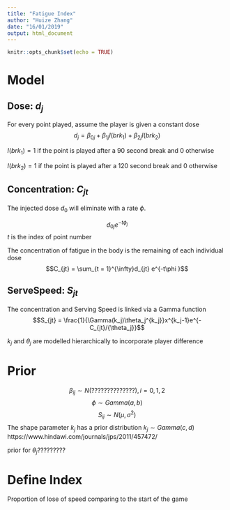 ```yaml
---
title: "Fatigue Index"
author: "Huize Zhang"
date: "16/01/2019"
output: html_document
---
```


```r
knitr::opts_chunk$set(echo = TRUE)
```

# Model

## Dose: $d_{j}$ 
For every point played, assume the player is given a constant dose
$$d_{j} = \beta_{0j} + \beta_{1j}I(brk_1) + \beta_{2j}I(brk_2)$$



$I(brk_1) = 1$ if the point is played after a 90 second break and 0 otherwise

$I(brk_2) = 1$ if the point is played after a 120 second break and 0 otherwise

## Concentration: $C_{jt}$
The injected dose $d_0$ will eliminate with a rate $\phi$.

$$ d_{0j}e^{-t \phi_j }$$
$t$ is the index of point number 

The concentration of fatigue in the body is the remaining of each individual dose
$$C_{jt} = \sum_{t = 1}^{\infty}d_{jt} e^{-t\phi }$$


## ServeSpeed: $S_{jt}$ 
The concentration and Serving Speed is linked via a Gamma function
$$S_{jt} = \frac{1}{\Gamma(k_j)\theta_j^{k_j}}x^{k_j-1}e^{-C_{jt}/{\theta_j}}$$

$k_j$ and $\theta_j$ are modelled hierarchically to incorporate player difference






# Prior
$$\beta_{ij} \sim N(??????????????), i = 0,1,2$$
$$\phi \sim Gamma(a, b)$$ 
$$S_{ij} \sim N(\mu, \sigma^2)$$
The shape parameter $k_j$ has a prior distribution $k_j \sim Gamma(c,d)$
https://www.hindawi.com/journals/jps/2011/457472/

prior for $\theta_j$?????????


# Define Index 
Proportion of lose of speed comparing to the start of the game 
